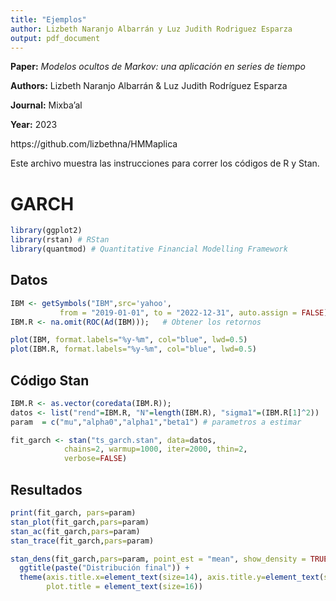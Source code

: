 ```yaml
---
title: "Ejemplos"
author: Lizbeth Naranjo Albarrán y Luz Judith Rodriguez Esparza 
output: pdf_document
---
```


**Paper:** *Modelos ocultos de Markov: 
una aplicación en series de tiempo*  

**Authors:** Lizbeth Naranjo Albarrán \&
Luz Judith Rodríguez Esparza  

**Journal:** Mixba'al

**Year:** 2023

https://github.com/lizbethna/HMMaplica

Este archivo muestra las instrucciones para correr los códigos de R y Stan.  

# GARCH 

```r
library(ggplot2)   
library(rstan) # RStan
library(quantmod) # Quantitative Financial Modelling Framework
```

## Datos 

```r
IBM <- getSymbols("IBM",src='yahoo', 
           from = "2019-01-01", to = "2022-12-31", auto.assign = FALSE)   # Obtener los datos
IBM.R <- na.omit(ROC(Ad(IBM)));   # Obtener los retornos

plot(IBM, format.labels="%y-%m", col="blue", lwd=0.5)
plot(IBM.R, format.labels="%y-%m", col="blue", lwd=0.5)
```


## Código Stan 

```r
IBM.R <- as.vector(coredata(IBM.R)); 
datos <- list("rend"=IBM.R, "N"=length(IBM.R), "sigma1"=(IBM.R[1]^2))
param  = c("mu","alpha0","alpha1","beta1") # parametros a estimar

fit_garch <- stan("ts_garch.stan", data=datos,
            chains=2, warmup=1000, iter=2000, thin=2, 
            verbose=FALSE)
```

## Resultados

```r

print(fit_garch, pars=param)
stan_plot(fit_garch,pars=param)
stan_ac(fit_garch,pars=param)
stan_trace(fit_garch,pars=param)

stan_dens(fit_garch,pars=param, point_est = "mean", show_density = TRUE) + 
  ggtitle(paste("Distribución final")) + 
  theme(axis.title.x=element_text(size=14), axis.title.y=element_text(size=14), 
        plot.title = element_text(size=16)) 

```



